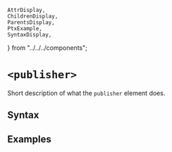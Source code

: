     AttrDisplay,
    ChildrenDisplay,
    ParentsDisplay,
    PtxExample,
    SyntaxDisplay,
} from "../../../components";

# `<publisher>`

Short description of what the `publisher` element does.

## Syntax

<SyntaxDisplay name="publisher" />

## Examples

    
